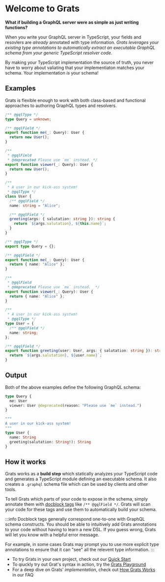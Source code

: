 # Welcome to Grats


**What if building a GraphQL server were as simple as just writing functions?**

When you write your GraphQL server in TypeScript, your fields and resovlers
are _already_ annotated with type information. _Grats leverages your existing
type annotations to automatically extract an executable GraphQL schema from your
generic TypeScript resolver code._

By making your TypeScript implementation the source of truth, you never have to
worry about valiating that your implementiaton matches your schema. Your
implementation _is_ your schema!

## Examples

Grats is flexible enough to work with both class-based and functional
approaches to authoring GraphQL types and resolvers.

<Tabs>
  <TabItem value="oop" label="Classes" default>

```ts
/** @gqlType */
type Query = unknown;

/** @gqlField */
export function me(_: Query): User {
  return new User();
}

/**
 * @gqlField
 * @deprecated Please use `me` instead. */
export function viewer(_: Query): User {
  return new User();
}

/**
 * A user in our kick-ass system!
 * @gqlType */
class User {
  /** @gqlField */
  name: string = "Alice";

  /** @gqlField */
  greeting(args: { salutation: string }): string {
    return `${args.salutation}, ${this.name}`;
  }
}
```

  </TabItem>
  <TabItem value="fp" label="Functional">

```ts
/** @gqlType */
export type Query = {};

/** @gqlField */
export function me(_: Query): User {
  return { name: "Alice" };
}

/**
 * @gqlField
 * @deprecated Please use `me` instead.  */
export function viewer(_: Query): User {
  return { name: "Alice" };
}

/**
 * A user in our kick-ass system!
 * @gqlType */
type User = {
  /** @gqlField */
  name: string;
};

/** @gqlField */
export function greeting(user: User, args: { salutation: string }): string {
  return `${args.salutation}, ${user.name}`;
}
```

  </TabItem>
</Tabs>

## Output

Both of the above examples define the following GraphQL schema:

```graphql
type Query {
  me: User
  viewer: User @deprecated(reason: "Please use `me` instead.")
}

"""
A user in our kick-ass system!
"""
type User {
  name: String
  greeting(salutation: String!): String
}
```

## How it works

Grats works as a **build step** which statically analyzes your TypeScript code and
generates a TypeScript module defining an executable schema. It also creates
a `.graphql` schema file which can be used by clients and other tools.

To tell Grats which parts of your code to expose in the schema, simply annotate
them with [docblock tags](../04-docblock-tags/index.md) like `/** @gqlField
*/`. Grats will scan your code for these tags and use them to automatically
build your schema.

:::info
Docblock tags generally correspond one-to-one with GraphQL schema constructs.
You should be able to intuitively add Grats annotations to your code without
having to learn a new DSL. If you guess wrong, Grats will let you know with a
helpful error message.

For example, in some cases Grats may prompt you to use more explicit type annotations to
ensure that it can "see" all the relevent type information.
:::

* To try Grats in your own project, check out our [Quick Start](./01-quick-start.md)
* To qiuckly try out Grat's syntax in action, try the [Grats Playground](/playground)
* For a deep dive on Grats' _implementation_, check out [How Grats Works](../06-faq/03-how-grats-works.md) in our FAQ

